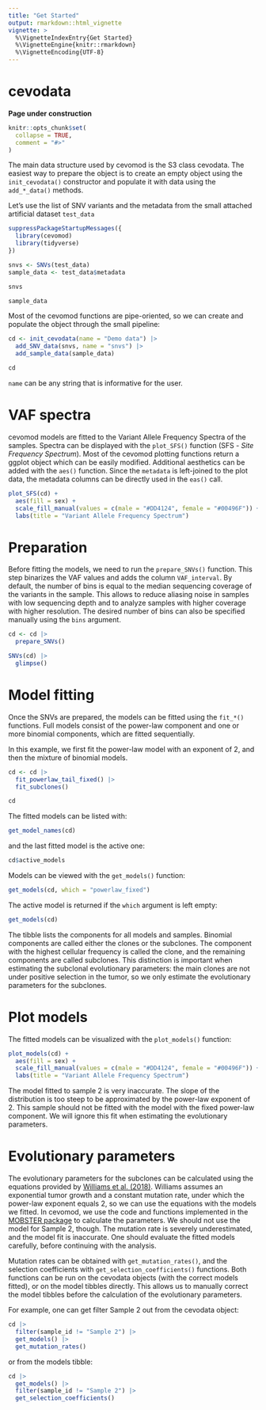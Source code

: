 ```yaml
---
title: "Get Started"
output: rmarkdown::html_vignette
vignette: >
  %\VignetteIndexEntry{Get Started}
  %\VignetteEngine{knitr::rmarkdown}
  %\VignetteEncoding{UTF-8}
---
```


# cevodata

**Page under construction**

```r
knitr::opts_chunk$set(
  collapse = TRUE,
  comment = "#>"
)
```

The main data structure used by cevomod is the S3 class cevodata. The easiest way to prepare the object is to create an empty object using the `init_cevodata()` constructor and populate it with data using the `add_*_data()` methods.

Let's use the list of SNV variants and the metadata from the small attached artificial dataset `test_data`

```r
suppressPackageStartupMessages({
  library(cevomod)
  library(tidyverse)
})

snvs <- SNVs(test_data)
sample_data <- test_data$metadata
```

```r
snvs
```

```r
sample_data
```

Most of the cevomod functions are pipe-oriented, so we can create and populate the object through the small pipeline:

```r
cd <- init_cevodata(name = "Demo data") |> 
  add_SNV_data(snvs, name = "snvs") |> 
  add_sample_data(sample_data)

cd
```

`name` can be any string that is informative for the user.


# VAF spectra

cevomod models are fitted to the Variant Allele Frequency Spectra of the samples. Spectra can be displayed with the `plot_SFS()` function (SFS - *Site Frequency Spectrum*). Most of the cevomod plotting functions return a ggplot object which can be easily modified. Additional aesthetics can be added with the `aes()` function. Since the `metadata` is left-joined to the plot data, the metadata columns can be directly used in the `eas()` call. 

```r
plot_SFS(cd) +
  aes(fill = sex) +
  scale_fill_manual(values = c(male = "#DD4124", female = "#00496F")) +
  labs(title = "Variant Allele Frequency Spectrum")
```


# Preparation

Before fitting the models, we need to run the `prepare_SNVs()` function. This step binarizes the VAF values and adds the column `VAF_interval`. By default, the number of bins is equal to the median sequencing coverage of the variants in the sample. This allows to reduce aliasing noise in samples with low sequencing depth and to analyze samples with higher coverage with higher resolution. The desired number of bins can also be specified manually using the `bins` argument.

```r
cd <- cd |> 
  prepare_SNVs()

SNVs(cd) |> 
  glimpse()
```

# Model fitting

Once the SNVs are prepared, the models can be fitted using the `fit_*()` functions. Full models consist of the power-law component and one or more binomial components, which are fitted sequentially.

In this example, we first fit the power-law model with an exponent of 2, and then the mixture of binomial models.

```r
cd <- cd |> 
  fit_powerlaw_tail_fixed() |> 
  fit_subclones()

cd
```

The fitted models can be listed with:

```r
get_model_names(cd)
```

and the last fitted model is the active one:

```r
cd$active_models
```

Models can be viewed with the `get_models()` function:

```r
get_models(cd, which = "powerlaw_fixed")
```

The active model is returned if the `which` argument is left empty:

```r
get_models(cd)
```

The tibble lists the components for all models and samples. Binomial components are called either the clones or the subclones. The component with the highest cellular frequency is called the clone, and the remaining components are called subclones. This distinction is important when estimating the subclonal evolutionary parameters: the main clones are not under positive selection in the tumor, so we only estimate the evolutionary parameters for the subclones.



# Plot models

The fitted models can be visualized with the `plot_models()` function:

```r
plot_models(cd) +
  aes(fill = sex) +
  scale_fill_manual(values = c(male = "#DD4124", female = "#00496F")) +
  labs(title = "Variant Allele Frequency Spectrum")
```

The model fitted to sample 2 is very inaccurate. The slope of the distribution is too steep to be approximated by the power-law exponent of 2. This sample should not be fitted with the model with the fixed power-law component. We will ignore this fit when estimating the evolutionary parameters.



# Evolutionary parameters

The evolutionary parameters for the subclones can be calculated using the equations provided by [Williams et al. (2018)](https://doi.org/10.1038/s41588-018-0128-6). Williams assumes an exponential tumor growth and a constant mutation rate, under which the power-law exponent equals 2, so we can use the equations with the models we fitted. In cevomod, we use the code and functions implemented in the [MOBSTER package](https://github.com/caravagnalab/mobster/blob/master/R/evodynamics.R) to calculate the parameters. We should not use the model for Sample 2, though. The mutation rate is severely underestimated, and the model fit is inaccurate. One should evaluate the fitted models carefully, before continuing with the analysis.

Mutation rates can be obtained with `get_mutation_rates()`, and the selection coefficients with `get_selection_coefficients()` functions. Both functions can be run on the cevodata objects (with the correct models fitted), or on the model tibbles directly. This allows us to manually correct the model tibbles before the calculation of the evolutionary parameters.

For example, one can get filter Sample 2 out from the cevodata object:

```r
cd |> 
  filter(sample_id != "Sample 2") |> 
  get_models() |> 
  get_mutation_rates()
```

or from the models tibble:


```r
cd |> 
  get_models() |> 
  filter(sample_id != "Sample 2") |> 
  get_selection_coefficients()
```


